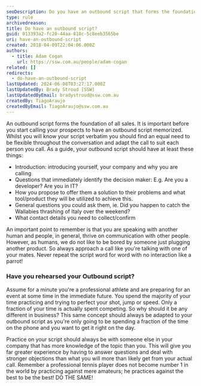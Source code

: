 ```yaml
---
seoDescription: Do you have an outbound script that forms the foundation of all sales? Develop a conversational approach with your prospects by having an outbound script memorized and being flexible throughout the conversation.
type: rule
archivedreason:
title: Do have an outbound script?
guid: 013393a2-fc20-44aa-818c-5c8eeb3565be
uri: have-an-outbound-script
created: 2018-04-09T22:04:06.000Z
authors:
  - title: Adam Cogan
    url: https://ssw.com.au/people/adam-cogan
related: []
redirects:
  - do-have-an-outbound-script
lastUpdated: 2024-06-08T03:27:17.000Z
lastUpdatedBy: Brady Stroud [SSW]
lastUpdatedByEmail: bradystroud@ssw.com.au
createdBy: TiagoAraujo
createdByEmail: TiagoAraujo@ssw.com.au
---
```


An outbound script forms the foundation of all sales. It is important before you start calling your prospects to have an outbound script memorized. Whilst you will know your script verbatim you should find an equal need to be flexible throughout the conversation and adapt the call to suit each person you call.
As a guide, your outbound script should have at least these things:

- Introduction: introducing yourself, your company and why you are calling
- Questions that immediately identify the decision maker: E.g. Are you a developer? Are you in IT?
- How you propose to offer them a solution to their problems and what tool/product they will be utilized to achieve this.
- General questions you could ask them, ie. Did you happen to catch the Wallabies thrashing of Italy over the weekend?
- What contact details you need to collect/confirm

An important point to remember is that you are speaking with another human and people, in general, thrive on communication with other people. However, as humans, we do not like to be bored by someone just plugging another product. So always approach a call like you're talking with one of your mates. Never repeat the script word for word with no interaction like a parrot!

### Have you rehearsed your Outbound script?

Assume for a minute you're a professional athlete and are preparing for an event at some time in the immediate future. You spend the majority of your time practicing and trying to perfect your shot, jump or speed. Only a fraction of your time is actually spent competing. So why should it be any different in business? This same concept should always be adapted to your outbound script as you're only going to be spending a fraction of the time on the phone and you want to get it right on the day.

Practice on your script should always be with someone else in your company that has more knowledge of the topic than you. This will give you far greater experience by having to answer questions and deal with stronger objections than what you will more than likely get from your actual call. Remember a professional tennis player does not become number 1 in the world by practicing against mere amateurs; he practices against the best to be the best! DO THE SAME!
